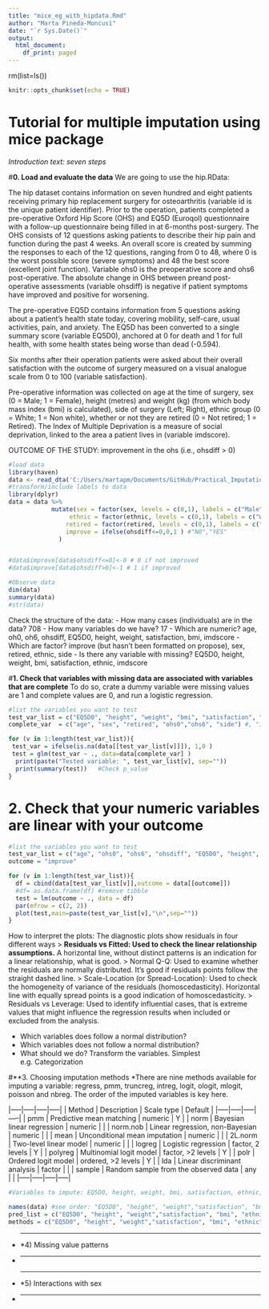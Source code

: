 ```yaml
---
title: "mice_eg_with_hipdata.Rmd"
author: "Marta Pineda-Moncusi"
date: "`r Sys.Date()`"
output:
  html_document:
    df_print: paged
---
```


rm(list=ls()) 

```r
knitr::opts_chunk$set(echo = TRUE)
```



# Tutorial for multiple imputation using mice package
*Introduction text: seven steps*


#**0. Load and evaluate the data**
We are going to use the hip.RData:

The hip dataset contains information on seven hundred and eight patients receiving primary hip replacement surgery for osteoarthritis (variable id is the unique patient identifier). Prior to the operation, patients completed a pre-operative Oxford Hip Score (OHS) and EQ5D (Euroqol) questionnaire with a follow-up questionnaire being filled in at 6-months post-surgery. The OHS consists of 12 questions asking patients to describe their hip pain and function during the past 4 weeks. An overall score is created by summing the responses to each of the 12 questions, ranging from 0 to 48, where 0 is the worst possible score (severe symptoms) and 48 the best score (excellent joint function). Variable ohs0 is the preoperative score and ohs6 post-operative. The absolute change in OHS between preand post-operative assessments (variable ohsdiff) is negative if patient symptoms have improved and positive for worsening.

The pre-operative EQ5D contains information from 5 questions asking about a patient’s health state today, covering mobility, self-care, usual activities, pain, and anxiety. The EQ5D has been converted to a single summary score (variable EQ5D0), anchored at 0 for death and 1 for full health, with some health states being worse than dead (-0.594).

Six months after their operation patients were asked about their overall satisfaction with the outcome of surgery measured on a visual analogue scale from 0 to 100 (variable satisfaction).

Pre-operative information was collected on age at the time of surgery, sex (0 = Male; 1 = Female), height (metres) and weight (kg) (from which body mass index (bmi) is calculated), side of surgery (Left; Right), ethnic group (0 = White; 1 = Non white), whether or not they are retired (0 = Not retired; 1 = Retired). The Index of Multiple Deprivation is a measure of social deprivation, linked to the area a patient lives in (variable imdscore).


OUTCOME OF THE STUDY: improvement in the ohs (i.e., ohsdiff > 0)

```r
#load data
library(haven)
data <- read_dta('C:/Users/martapm/Documents/GitHub/Practical_Imputation/multiple-imputation_with_mice/hip.dta')
#transform/include labels to data
library(dplyr)
data = data %>% 
            mutate(sex = factor(sex, levels = c(0,1), labels = c("Male","Female")),
                 ethnic = factor(ethnic, levels = c(0,1), labels = c("White","Non white")),
                retired = factor(retired, levels = c(0,1), labels = c("Not retired","Retired")),
                improve = ifelse(ohsdiff<=0,0,1 ) #"NO","YES"
              )


#data$improve[data$ohsdiff<=0]<-0 # 0 if not improved
#data$improve[data$ohsdiff>0]<-1 # 1 if improved

#Observe data
dim(data)
summary(data)
#str(data)
```
Check the structure of the data:
- How many cases (individuals) are in the data? 708
- How many variables do we have? 17
- Which are numeric? age, oh0, oh6, ohsdiff, EQ5D0, height, weight, satisfaction, bmi, imdscore 
- Which are factor?  improve (but hasn't been formatted on propose), sex, retired, ethnic, side
- Is there any variable with missing? EQ5D0, height, weight, bmi, satisfaction, ethnic, imdscore

#**1. Check that variables with missing data are associated with variables that are complete**
To do so, crate a dummy variable were missing values are 1 and complete values are 0, and run a logistic regression.
```r

#list the variables you want to test
test_var_list = c("EQ5D0", "height", "weight", "bmi", "satisfaction", "ethnic", "imdscore")
complete_var  = c("age", "sex", "retired", "ohs0","ohs6", "side") #, "improve") #Q: Since the outcome ("ohsdiff") is a derivation from  "oh0" and "oh6", should we included here?

for (v in 1:length(test_var_list)){
 test_var = ifelse(is.na(data[[test_var_list[v]]]), 1,0 )
 test = glm(test_var ~ ., data=data[complete_var] )
  print(paste("Tested variable: ", test_var_list[v], sep="")) 
  print(summary(test))   #Check p_value
}

```
# **2. Check that your numeric variables are linear with your outcome**
```r
#list the variables you want to test
test_var_list = c("age", "ohs0", "ohs6", "ohsdiff", "EQ5D0", "height", "weight", "satisfaction", "bmi", "imdscore" )
outcome = "improve"

for (v in 1:length(test_var_list)){
  df = cbind(data[test_var_list[v]],outcome = data[[outcome]])
  #df= as.data.frame(df) #remove tibble
  test = lm(outcome ~ ., data = df)
  par(mfrow = c(2, 2))
  plot(test,main=paste(test_var_list[v],"\n",sep=""))
}
```
How to interpret the plots: The diagnostic plots show residuals in four different ways
> **Residuals vs Fitted: Used to check the linear relationship assumptions.** A horizontal line, without distinct patterns is an indication for a linear relationship, what is good.
> Normal Q-Q: Used to examine whether the residuals are normally distributed. It’s good if residuals points follow the straight dashed line.
> Scale-Location (or Spread-Location): Used to check the homogeneity of variance of the residuals (homoscedasticity). Horizontal line with equally spread points is a good indication of homoscedasticity.
> Residuals vs Leverage: Used to identify influential cases, that is extreme values that might influence the regression results when included or excluded from the analysis.

- Which variables does follow a normal distribution? 
- Which variables does not follow a normal distribution? 
- What should we do? Transform the variables. Simplest e.g. Categorization

#**3. Choosing imputation methods
*There are nine methods available for imputing a variable: regress, pmm, truncreg, intreg, logit, ologit, mlogit, poisson and nbreg.
The order of the imputed variables is key here.

|-----|-----|-----|-----|
| Method | Description | Scale type | Default |
|-----|-----|-----|-----|
| pmm  | Predictive mean matching | numeric | Y |
| norm | Bayesian linear regression | numeric |  |
| norm.nob | Linear regression, non-Bayesian | numeric |  |
| mean | Unconditional mean imputation | numeric |  |
| 2L.norm | Two-level linear model | numeric |  |
| logreg | Logistic regression | factor, 2 levels | Y |
| polyreg | Multinomial logit model | factor, >2 levels | Y |
| polr | Ordered logit model | ordered, >2 levels | Y |
| lda | Linear discriminant analysis | factor |  |
| sample | Random sample from the observed data | any |  |
|-----|-----|-----|-----|
```r
#Variables to impute: EQ5D0, height, weight, bmi, satisfaction, ethnic, imdscore

names(data) #see order: "EQ5D0", "height", "weight","satisfaction", "bmi", "ethnic", "imdscore"
pred_list = c("EQ5D0", "height", "weight","satisfaction", "bmi", "ethnic", "imdscore")
methods = c("EQ5D0", "height", "weight","satisfaction", "bmi", "ethnic", "imdscore")

```

* ------------------
*4) Missing value patterns
* ------------------


* ------------------
*5) Interactions with sex
* ------------------





